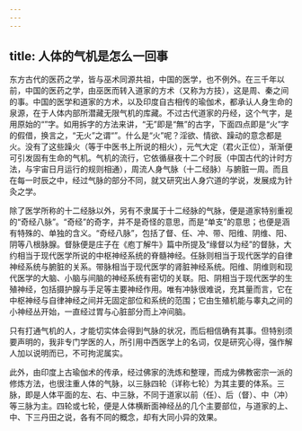 ```yaml
---
---
---
```

title: 人体的气机是怎么一回事
---




东方古代的医药之学，皆与巫术同源共祖，中国的医学，也不例外。在三千年以前，中国的医药之学，由巫医而转入道家的方术（又称为方技），这是周、秦之间的事。中国的医学和道家的方术，以及印度自古相传的瑜伽术，都承认人身生命的泉源，在于人体内部所潜藏无限气机的库藏。不过古代道家的丹经，这个气字，是用原始的“”字。如用拆字的方法来讲，“无”即是“無”的古字，下面四点即是“火”字的假借，换言之，“无火”之谓“”。什么是“火”呢？淫欲、情欲、躁动的意念都是火。没有了这些躁火（等于中医书上所说的相火），元气大定（君火正位），渐渐便可引发固有生命的气机。气机的流行，它依循昼夜十二个时辰（中国古代的计时方法，与宇宙日月运行的规则相通），周流人身气脉（十二经脉）与腑脏一周。而且在每一时辰之中，经过气脉的部分不同，就又研究出人身穴道的学说，发展成为针灸之学。

除了医学所称的十二经脉以外，另有不隶属于十二经脉的气脉，便是道家特别重视的“奇经八脉”。“奇经”的奇字，并不是奇怪的意思，而是“单支”的意思；也便是涵有特殊的、单独的含义。“奇经八脉”，包括了督、任、冲、带、阳维、阴维、阳、阴等八根脉腺。督脉便是庄子在《庖丁解牛》篇中所提及“缘督以为经”的督脉，大约相当于现代医学所说的中枢神经系统的脊髓神经。任脉则相当于现代医学的自律神经系统与腑脏的关系。带脉相当于现代医学的肾脏神经系统。阳维、阴维则和现代医学的大脑、小脑与间脑的神经系统有密切的关联。阳、阴相当于现代医学的生殖神经，包括摄护腺与手足等主要神经作用。唯有冲脉很难说，充其量而言，它在中枢神经与自律神经之间并无固定部位和系统的范围；它由生殖机能与睾丸之间的小神经丛开始，一直经过胃与心脏部分而上冲间脑。

只有打通气机的人，才能切实体会得到气脉的状况，而后相信确有其事。但特别须要声明的，我非专门学医的人，所引用中西医学上的名词，仅是研究心得，强作解人加以说明而已，不可拘泥属实。

此外，由印度上古瑜伽术的传承，经过佛家的洗炼和整理，而成为佛教密宗一派的修炼方法，也很注重人体的气脉，以三脉四轮（详称七轮）为其主要的体系。三脉，即是人体平面的左、右、中三脉，不同于道家以前（任）、后（督）、中（冲）等三脉为主。四轮或七轮，便是人体横断面神经丛的几个主要部位，与道家的上、中、下三丹田之说，各有不同的概念，却有大同小异的效果。